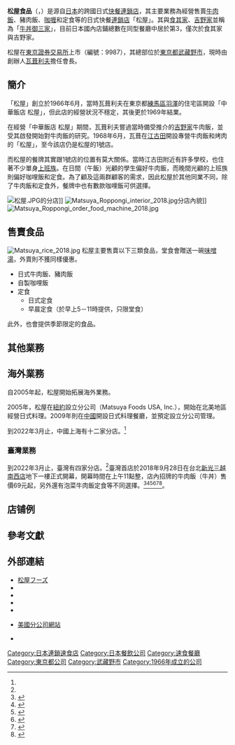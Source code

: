 {{wwv}}
{{更新|time=2019-11-26T18:25:28+00:00}}
{{Infobox Company
| company_name = 株式會社松屋食品
| company_name_en = {{lang|ja|株式会社松屋フーズ}}<br/>Matsuya Foods Company, Limited
| company_logo = [[File:Matsuya_Foods.svg|200px]][[File:Matsuyafoods_company.jpg|200px]]
| company_type = [[上市公司|上市公司]]
| company_slogan = 
| market_information = {{tyo|9987}}
| abbreviated_name = 松屋
| foundation = 1975年（[[昭和|昭和]]50年）10月14日<br />（有限會社松屋商事）
| location = {{JPN}} 〒180-0006<br/>[[東京都|東京都]][[武藏野市|武藏野市]]中町一丁目14番5號
| zip_code = 
| area_served = [[日本|日本]]、[[中国大陆|中国大陆]]、[[中华民国|台湾]]<ref name="#1">https://www.matsuyafoods-holdings.co.jp/shop/kaigai.html</ref>
| telephone_no = 
| key_people = [[瓦葺利夫|瓦葺利夫]]（創辦人，代表取締役會長）
| industry = 餐飲業（直營及特許經營[[快餐店|快餐店]]）
| products = [[牛丼|日式牛肉飯]]、定食等食品
| services = 
| capital = 66億5,593萬2千日圓
| revenue = 
| operating_income = 
| profit = 
| num_employees = 
| major_shareholder = 
| homepage = {{url|https://www.matsuyafoods.co.jp}}
| footnote = 創業於1966年6月
}}

'''松屋食品'''（{{jpn|j=松屋フーズ|hg=まつやフーズ|rm=matsuya fūzu|f=y}}，{{lang-en|Matsuya Foods}}）是源自[[日本|日本]]的跨國日式[[快餐|快餐]][[連鎖店|連鎖店]]，其主要業務為經營售賣[[牛丼|牛肉飯]]、豬肉飯、[[咖喱|咖喱]]和定食等的日式快餐[[連鎖店|連鎖店]]「松屋」。其與[[食其家|食其家]]、[[吉野家|吉野家]]並稱為「[[牛丼|牛丼]][[御三家|御三家]]」，目前日本國內店鋪總數在同型餐廳中居於第3，僅次於食其家與吉野家。

松屋在[[東京證券交易所|東京證券交易所]]上市（編號：9987），其總部位於[[東京都|東京都]][[武藏野市|武藏野市]]，現時由創辦人[[瓦葺利夫|瓦葺利夫]]擔任會長。

==簡介==
「松屋」創立於1966年6月，當時瓦葺利夫在東京都[[練馬區|練馬區]][[羽澤_(練馬區)|羽澤]]的住宅區開設「中華飯店 松屋」，但此店的經營狀況不穩定，其後更於1969年結業。

在經營「中華飯店 松屋」期間，瓦葺利夫嘗過當時備受推介的[[吉野家|吉野家]]牛肉飯，並受其啟發開始對牛肉飯的研究。1968年6月，瓦葺在[[江古田站|江古田]]開設專營牛肉飯和烤肉的「松屋」，至今該店仍是松屋的1號店。

而松屋的餐牌其實跟1號店的位置有莫大關係。當時江古田附近有許多學校，也住著不少單身[[上班族|上班族]]。在日間（午飯）光顧的學生偏好牛肉飯，而晚間光顧的上班族則偏好咖哩飯和定食。為了顧及這兩群顧客的需求，因此松屋於其他同業不同，除了牛肉飯和定食外，餐牌中也有數款咖哩飯可供選擇。

[[File:松屋.JPG|thumb]]的分店]]
[[File:Matsuya_Roppongi_interior_2018.jpg|thumb]]分店內貌]]
[[File:Matsuya_Roppongi_order_food_machine_2018.jpg|thumb]]

==售賣食品==
[[File:Matsuya_rice_2018.jpg|thumb]]
松屋主要售賣以下三類食品，堂食會贈送一碗[[味噌湯|味噌湯]]，外賣則不獲同樣優惠。
*日式牛肉飯、豬肉飯
*自製咖哩飯
*定食
**日式定食
**早晨定食（於早上5－11時提供，只限堂食）

此外，也會提供季節限定的食品。

==其他業務==
==海外業務==
自2005年起，松屋開始拓展海外業務。

2005年，松屋在[[紐約|紐約]]設立分公司（Matsuya Foods USA, Inc.），開始在北美地區經營日式料理。2009年則在[[中國|中國]]開設日式料理餐廳，並預定設立分公司管理。

到2022年3月止，中國上海有十二家分店。<ref name="#1"/>

=== 臺灣業務 ===
到2022年3月止，臺灣有四家分店。<ref name="#1"/>臺灣首店於2018年9月28日在台北[[新光三越百貨|新光三越南西店]]地下一樓正式開幕，開幕時間在上午11點整，店內招牌的牛肉飯（牛丼）售價69元起，另外還有泡菜牛肉飯定食等不同選擇。<ref>{{cite news|author= 朱正庭  |title=松屋正式宣佈台灣首店開幕日　本周五開賣|url=https://tw.appledaily.com/new/realtime/20180924/1435671/|language=zh-hant|accessdate=2018-09-24|newspaper=《[[蘋果日報_(台灣)|蘋果日報]]》 |date=2018-09-27}}</ref><ref>{{cite news|author=凃盈如|title=日本松屋明開幕 菜單公開牛丼佛心價69元|url=http://ent.ltn.com.tw/news/breakingnews/2564056|language=zh-hant|accessdate=2018-09-27|newspaper=《[[自由時報|自由時報]]》|date=2018-09-27|archive-date=2019-12-04|archive-url=https://web.archive.org/web/20191204091303/https://ent.ltn.com.tw/news/breakingnews/2564056|dead-url=no}}</ref><ref>{{cite news|author=陳睿中|title=6種丼飯、3款定食！全台首家「松屋」28日開幕|url=https://udn.com/news/story/7192/3390743|language=zh-hant|accessdate=2018-09-27|newspaper=《[[聯合報|聯合報]]》|date=2018-09-27|archive-date=2020-06-08|archive-url=https://web.archive.org/web/20200608150650/https://udn.com/news/story/7192/3390743|dead-url=no}}</ref><ref>{{cite news|author=黃士原|title=台灣松屋9/28開幕！9款主食搶先看　牛肉飯比日本便宜|url=https://travel.ettoday.net/article/1268252.htm#ixzz5SJaYe3ky|language=zh-hant|accessdate=2018-09-27|newspaper=《[[ETtoday|ETtoday]]》|date=2018-09-27|archive-date=2019-08-18|archive-url=https://web.archive.org/web/20190818215815/https://travel.ettoday.net/article/1268252.htm#ixzz5SJaYe3ky|dead-url=no}}</ref><ref>{{cite news|author=吳奕萱|title=松屋登台 日式丼飯燃戰火|url=https://www.chinatimes.com/newspapers/20180926000843-260113|language=zh-hant|accessdate=2018-09-26|newspaper=《[[中國時報|中國時報]]》|date=2018-09-27|archive-date=2019-08-20|archive-url=https://web.archive.org/web/20190820203424/https://www.chinatimes.com/newspapers/20180926000843-260113|dead-url=no}}</ref><ref>{{cite news|author=Furch|title=台灣「松屋」菜單搶先曝光，燒肉定食 159 元起，但這價格算是合理嗎？|url=https://www.techbang.com/posts/61430-taiwan-matsuya|language=zh-hant|accessdate=2018-09-26|newspaper=《[[T客邦|T客邦]]》|date=2018-09-27|archive-date=2020-09-25|archive-url=https://web.archive.org/web/20200925144228/https://www.techbang.com/posts/61430-taiwan-matsuya|dead-url=no}}</ref>。

== 店铺例 ==

== 參考文獻 ==
{{reflist}}

==外部連結==
{{Commonscat|Matsuya Foods Company}}
* [https://www.matsuyafoods.co.jp 松屋フーズ] {{Wayback|url=https://www.matsuyafoods.co.jp/ |date=20210126225545 }}
* {{Twitter|matsuya_foods|【公式】松屋}}
* {{Facebook|matsuyafoods.matsuya}}
* {{Instagram|matsuya_foods}}
* {{YouTube|u=matsuyafoods}}
* {{en}}[http://www.matsuyafoods-usa.com/ 美國分公司網站] {{Wayback|url=http://www.matsuyafoods-usa.com/ |date=20201101023202 }}
* {{facebook|taiwan.matsuya|台灣松屋}}{{zh-tw}}

{{日本的連鎖速食店}}

{{DEFAULTSORT:Matsuya Foods}}
[[Category:日本連鎖速食店|Category:日本連鎖速食店]]
[[Category:日本餐飲公司|Category:日本餐飲公司]]
[[Category:速食餐廳|Category:速食餐廳]]
[[Category:東京都公司|Category:東京都公司]]
[[Category:武藏野市|Category:武藏野市]]
[[Category:1966年成立的公司|Category:1966年成立的公司]]